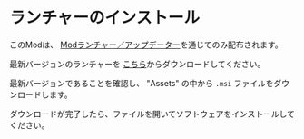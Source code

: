 ﻿# ランチャーのインストール

このModは、 [Modランチャー／アップデーター](https://github.com/descatal/ModdedBoost)を通じてのみ配布されます。

最新バージョンのランチャーを [こちら](https://github.com/descatal/ModdedBoost/releases/latest)からダウンロードしてください。

最新バージョンであることを確認し、 "Assets" の中から `.msi` ファイルをダウンロードします。

ダウンロードが完了したら、ファイルを開いてソフトウェアをインストールしてください。
